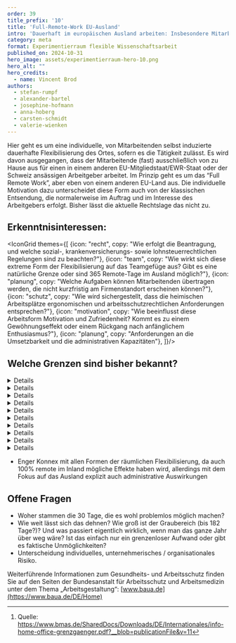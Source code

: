 ```yaml
---
order: 39
title_prefix: '10'
title: 'Full-Remote-Work EU-Ausland'
intro: 'Dauerhaft im europäischen Ausland arbeiten: Insbesondere Mitarbeitende mit ausländischen Wurzeln wünschen sich diese Form des Homeoffice. Aktuell gibt es jedoch rechtliche Hürden, die dies erschweren.'
category: meta
format: Experimentierraum flexible Wissenschaftsarbeit
published_on: 2024-10-31
hero_image: assets/experimentierraum-hero-10.png
hero_alt: ""
hero_credits:
  - name: Vincent Brod
authors:
  - stefan-rumpf
  - alexander-bartel
  - josephine-hofmann
  - anna-hoberg
  - carsten-schmidt
  - valerie-wienken
---
```


Hier geht es um eine individuelle, von Mitarbeitenden selbst induzierte dauerhafte Flexibilisierung des Ortes, sofern es die Tätigkeit zulässt. Es wird davon ausgegangen, dass der Mitarbeitende (fast) ausschließlich von zu Hause aus für einen in einem anderen EU-Mitgliedstaat/EWR-Staat oder der Schweiz ansässigen Arbeitgeber arbeitet. Im Prinzip geht es um das “Full Remote Work”, aber eben von einem anderen EU-Land aus. Die individuelle Motivation dazu unterscheidet diese Form auch von der klassischen Entsendung, die normalerweise im Auftrag und im Interesse des Arbeitgebers erfolgt. Bisher lässt die aktuelle Rechtslage das nicht zu.

## Erkenntnisinteressen:

<IconGrid themes={[
  {icon: "recht", copy: "Wie erfolgt die Beantragung, und welche sozial-, krankenversicherungs- sowie lohnsteuerrechtlichen Regelungen sind zu beachten?"},
  {icon: "team", copy: "Wie wirkt sich diese extreme Form der Flexibilisierung auf das Teamgefüge aus? Gibt es eine natürliche Grenze oder sind 365 Remote-Tage im Ausland möglich?"},
  {icon: "planung", copy: "Welche Aufgaben können Mitarbeitenden übertragen werden, die nicht kurzfristig am Firmenstandort erscheinen können?"},
  {icon: "schutz", copy: "Wie wird sichergestellt, dass die heimischen Arbeitsplätze ergonomischen und arbeitsschutzrechtlichen Anforderungen entsprechen?"},
  {icon: "motivation", copy: "Wie beeinflusst diese Arbeitsform Motivation und Zufriedenheit? Kommt es zu einem Gewöhnungseffekt oder einem Rückgang nach anfänglichem Enthusiasmus?"},
  {icon: "planung", copy: "Anforderungen an die Umsetzbarkeit und die administrativen Kapazitäten"},
]}/>

## Welche Grenzen sind bisher bekannt?

<DetailsGroup>
<Details summary="Technische Grenzen">

- IT-Sicherheit im Ausland
- Funktionsfähige Datenverbindung
- Roaming außerhalb der EU
- Datensicherheitsbeschränkungen

</Details>
<Details summary="Prozessuale Grenzen">

- Kosten für Daten- und Telefonverkehr
- Zensur im Ausland
- Ausgabe, Wartung, Support entsprechender Arbeitsmittel (Laptop, Headset)
- Notfallverfahren / faktisch Wegfall kurzfristiger Präsenzmöglichkeiten im Office
- Unter welchen Bedingungen greift eine mögliche Rückkehrpflicht?

</Details>
<Details summary="Führungs- und teambezogene Grenzen">

- Wirkungen auf den Zusammenhalt im engeren Arbeitsbereich, “Ungleichbehandlung” von Personen im Sinne besonderer Vorteile / Rücksichtnahmen
- Eingeschränkte Dispositionsfähigkeit für die FK in Bezug auf Einsatzarten und -orte der jeweiligen Mitarbeitenden

</Details>
<Details summary="Kulturelle Grenzen">

- Evtl. Irritationen aufgrund differenzierter kultureller Gewohnheiten in den jeweiligen Aufenthaltsländern (z.B. längere Mittagspausen)

</Details>
<Details summary="Arbeitsrechtliche Grenzen">

- Arbeitszeit- und Arbeitsschutz nach deutschem Recht, allerdings sind auch die lokalen Arbeitszeit- und Arbeitsschutzgesetze einzu- halten. In manchen Ländern gelten längere Ruhezeiten (z.B. Spanien 12 h)
- Die Dokumentation der täglichen Arbeitszeit muss ggf. an den Arbeitnehmer delegiert werden
- Arbeitsschutz und Fürsorgepflicht (das kann bedeuten, dass er in Ländern mit besonderen Risiken für Sicherheit und Gesundheit besondere Vorkehrungen treffen muss, beispielsweise durch Sicherheitsschulungen, Bereitstellung von Sicherheitsausrüstung oder speziellen Versicherungen.) Notwendig wäre dann eine remote-Schulung oder Zusendung von entsprechenden Ausstattungsgegenständen

</Details>
<Details summary="Steuerrechtliche Grenzen">

- Eingeschränkte Vertragsabschlussvollmacht / Prokura
- Gefahr der Gründung einer Betriebsstätte
- Veränderte Einkommenssteuerpflichten durch Unterschreiten der geforderten 183 Tage im Inland

</Details>
<Details summary="Sozialversicherungsrechtliche Grenzen">

- Die Ausstellung einer A1-Bescheinigung, um einen Wechsel der Sozialversicherungssysteme zu vermeiden, wird nicht möglich sein. Also müsste ein Wechsel in ein anderes Sozialversicherungssystem erfolgen: “Arbeitet eine Person also ausschließlich von zu Hause aus für einen in einem anderen EU-Mitgliedstaat/EWR-Staat oder der Schweiz ansässigen Arbeitgeber, unterfällt sie dem System der sozialen Sicherheit ihres Wohnstaates, der gleichzeitig Beschäftigungsstaat im Sinne des Art. 11 Abs. 3 Buchstabe a) VO (EG) Nr. 883/2004 ist.“ [^1]
- Sozialversicherungsbeiträge:
  - Mitarbeitende müssten Sozialversicherungsbeiträge gemäß den Gesetzen des neuen Staates entrichten. Dies kann Auswirkungen auf die Höhe der Abzüge und die Art der Leistungen haben, die Sie erhalten (Krankenversicherung, Rentenversicherung, Arbeitslosenversicherung usw.).
  - Ansprüche und Leistungen: Ihre Ansprüche auf soziale Leistungen wie Rente, Krankenversorgung, etc., könnten sich ändern, da diese Leistungen in der Regel an die Beitragszahlungen im jeweiligen Land gebunden sind.
  - Formalitäten: Arbeitnehmende müssen sich um die Anmeldung und alle weiteren Formalitäten im neuen Land kümmern, es sei denn, dies wird durch den Arbeitgeber organisiert.
  - Arbeitgeberbeiträge: Der in Deutschland ansässige Arbeitgeber müsste die sozialversicherungsrechtlichen Abgaben im neuen Tätigkeitsstaat abführen.
  - Bilanzielle Auswirkungen: Abhängig von den Sozialversicherungsbeiträgen und Steuern im neuen Land, könnten sich für den Arbeitgeber die Personalkosten ändern.

</Details>
<Details summary="Tarifvertragliche Grenzen">

- Keine bekannt

</Details>
<Details summary="Gesundheitliche Grenzen">

- Keine bekannt

</Details>
<Details summary="Sonstige Grenzen / Hürden">

- Exportkontrolle (Embargo, Geheimschutz)
- DS GVO
- Geltungsbereich (Inland (100% remote)), Europäischer Wirtschaftsraum, Außerhalb EWR Inland (100% remote)
- Meldepflicht

</Details>
</DetailsGroup>

<Callout title="Zu welchen anderen Erprobungsfeldern besteht ein enger Bezug?">

- Enger Konnex mit allen Formen der räumlichen Flexibilisierung, da auch 100% remote im Inland mögliche Effekte haben wird, allerdings mit dem Fokus auf das Ausland explizit auch administrative Auswirkungen

</Callout>

<IconTile to="/experimentierraum-flexible-wissenschaftsarbeit#ortsflexible-arbeitsmoglichkeiten" eyebrow="Zuordnung im Experimentierraum" body="Ortsflexible und attraktive Arbeitsmöglichkeiten (OaA)" icon="place"/>

## Offene Fragen

- Woher stammen die 30 Tage, die es wohl problemlos möglich machen?
- Wie weit lässt sich das dehnen? Wie groß ist der Graubereich (bis 182 Tage?)? Und was passiert eigentlich wirklich, wenn man das ganze Jahr über weg wäre? Ist das einfach nur ein grenzenloser Aufwand oder gibt es faktische Unmöglichkeiten?
- Unterscheidung individuelles, unternehmerisches / organisationales Risiko.

<Callout>

Weiterführende Informationen zum Gesundheits- und Arbeitsschutz finden Sie auf den Seiten der Bundesanstalt für Arbeitsschutz und Arbeitsmedizin unter dem Thema „Arbeitsgestaltung“: [www.baua.de](https://www.baua.de/DE/Home)

</Callout>

<File file="2024-08-27_Machbarkeitsstudie_Experimentierraum_Webversion-1.pdf" title="Vollständigen Ergebnisbericht herunterladen"/>

[^1]: Quelle: https://www.bmas.de/SharedDocs/Downloads/DE/Internationales/info-home-office-grenzgaenger.pdf?__blob=publicationFile&v=11
